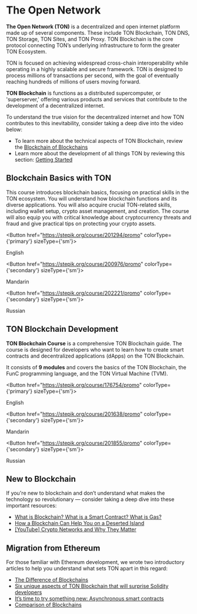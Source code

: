

# The Open Network


__The Open Network (TON)__ is a decentralized and open internet platform made up of several components. These include TON Blockchain, TON DNS, TON Storage, TON Sites, and TON Proxy. TON Blockchain is the core protocol connecting TON’s underlying infrastructure to form the greater TON Ecosystem.

TON is focused on achieving widespread cross-chain interoperability while operating in a highly scalable and secure framework. TON is designed to process millions of transactions per second, with the goal of eventually reaching hundreds of millions of users moving forward.

__TON Blockchain__ is functions as a distributed supercomputer, or 'superserver,' offering various products and services that contribute to the development of a decentralized internet.

To understand the true vision for the decentralized internet and how TON contributes to this inevitability, consider taking a deep dive into the video below:

<Player url="https://www.youtube.com/watch?v=XgzHmV_nnpY" />

* To learn more about the technical aspects of TON Blockchain, review the [Blockchain of Blockchains](/v3/concepts/dive-into-ton/ton-blockchain/blockchain-of-blockchains)
* Learn more about the development of all things TON by reviewing this section: [Getting Started](/v3/documentation/ton-documentation)

## Blockchain Basics with TON

This course introduces blockchain basics, focusing on practical skills in the TON ecosystem. You will understand how blockchain functions and its diverse applications. You will also acquire crucial TON-related skills, including wallet setup, crypto asset management, and creation. The course will also equip you with critical knowledge about cryptocurrency threats and fraud and give practical tips on protecting your crypto assets.

<Button href="https://stepik.org/course/201294/promo"
        colorType={'primary'} sizeType={'sm'}>

English

</Button>


<Button href="https://stepik.org/course/200976/promo"
        colorType={'secondary'} sizeType={'sm'}>

Mandarin

</Button>


<Button href="https://stepik.org/course/202221/promo"
        colorType={'secondary'} sizeType={'sm'}>

Russian

</Button>


## TON Blockchain Development

__TON Blockchain Course__ is a comprehensive TON Blockchain guide. The course is designed for developers who want to learn how to create smart contracts and decentralized applications (dApps) on the TON Blockchain.

It consists of __9 modules__ and covers the basics of the TON Blockchain, the FunC programming language, and the TON Virtual Machine (TVM).


<Button href="https://stepik.org/course/176754/promo"
        colorType={'primary'} sizeType={'sm'}>

English

</Button>


<Button href="https://stepik.org/course/201638/promo"
        colorType={'secondary'} sizeType={'sm'}>

Mandarin

</Button>


<Button href="https://stepik.org/course/201855/promo"
        colorType={'secondary'} sizeType={'sm'}>

Russian

</Button>



## New to Blockchain

If you're new to blockchain and don’t understand what makes the technology so revolutionary — consider taking a deep dive into these important resources:

* [What is Blockchain? What is a Smart Contract? What is Gas?](https://blog.ton.org/what_is_blockchain)
* [How a Blockchain Can Help You on a Deserted Island](https://talkol.medium.com/why-decentralized-consensus-blockchain-is-good-for-business-5ff263468210)
* [\[YouTube\] Crypto Networks and Why They Matter](https://youtu.be/2wxtiNgXBaU)


## Migration from Ethereum

For those familiar with Ethereum development, we wrote two introductory articles to help you understand what sets TON apart in this regard:
* [The Difference of Blockchains](/v3/concepts/dive-into-ton/go-from-ethereum/difference-of-blockchains)
* [Six unique aspects of TON Blockchain that will surprise Solidity developers](https://blog.ton.org/six-unique-aspects-of-ton-blockchain-that-will-surprise-solidity-developers)
* [It’s time to try something new: Asynchronous smart contracts](https://telegra.ph/Its-time-to-try-something-new-Asynchronous-smart-contracts-03-25)
* [Comparison of Blockchains](https://ton.org/comparison_of_blockchains.pdf)
